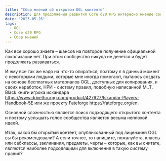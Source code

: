 ```yaml
---
title: "Сбор мнений об открытом OGL контенте"
description: Для продолжения развития Core d20 RPG интересно мнение сообщества о хорошем OGL контенте
date: "2023-05-26"
tags:
  - OGL
  - Core d20 RPG
  - Сбор мнений
---
```


Как все хорошо знаете – шансов на повторое получение официальной локализации нет. При этом сообщество никуда не денется и будет продолжать развиваться.

И ему все так же надо на что-то опираться, поэтому я в данный момент с некоторыми людьми, которые мне иногда помогают, пытаюсь создать на основе бесплатных материалов OGL, доступных для копирования, и своих наработок, НРИ - систему правил, подобную написанной M..T. Black книги игрока искандара https://www.drivethrurpg.com/product/427627/Iskandar-Players-Handbook-5E или же проекту Fateforge https://fateforge.org/en.

Основной сложностью является поиск подходящего открытого контента и поэтому услышать голос сообщества является весьма неплохой идеей.

Итак, какой бы открытый контент, опубликованный под лицензией OGL вы бы рекомендовали? А если точнее, то напишите, пожалуйста, классы или сабклассы, заклинания, предметы, черты – которые, как вы считате, являются наиболее подходящими для включения в такую систему правил?
